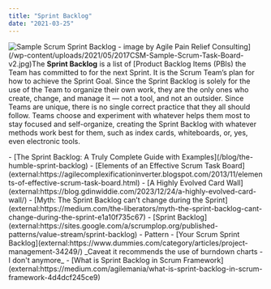 ```yaml
---
title: "Sprint Backlog"
date: "2021-03-25"
---
```


![Sample Scrum Sprint Backlog - image by Agile Pain Relief Consulting](src/content/glossary/sprint-backlog/images/2017CSM-Sample-Scrum-Task-Board-v2-262x300.jpg)](/wp-content/uploads/2021/05/2017CSM-Sample-Scrum-Task-Board-v2.jpg)The **Sprint Backlog** is a list of [Product Backlog Items (PBIs) the Team has committed to for the next Sprint. It is the Scrum Team’s plan for how to achieve the Sprint Goal. Since the Sprint Backlog is solely for the use of the Team to organize their own work, they are the only ones who create, change, and manage it — not a tool, and not an outsider. Since Teams are unique, there is no single correct practice that they all should follow. Teams choose and experiment with whatever helps them most to stay focused and self-organize, creating the Sprint Backlog with whatever methods work best for them, such as index cards, whiteboards, or, yes, even electronic tools.

<LinkList heading = "Agile Pain Relief Blog Entries">
- [The Sprint Backlog: A Truly Complete Guide with Examples](/blog/the-humble-sprint-backlog)
</LinkList>

<HighlightBox heading="Resource Links" variant="resourceLinks">
- [Elements of an Effective Scrum Task Board](external:https://agilecomplexificationinverter.blogspot.com/2013/11/elements-of-effective-scrum-task-board.html)
- [A Highly Evolved Card Wall](external:https://blog.gdinwiddie.com/2023/12/24/a-highly-evolved-card-wall/)
- [Myth: The Sprint Backlog can’t change during the Sprint](external:https://medium.com/the-liberators/myth-the-sprint-backlog-cant-change-during-the-sprint-e1a10f735c67)
- [Sprint Backlog](external:https://sites.google.com/a/scrumplop.org/published-patterns/value-stream/sprint-backlog) - Pattern
- [Your Scrum Sprint Backlog](external:https://www.dummies.com/category/articles/project-management-34249/) _Caveat it recommends the use of burndown charts - I don't anymore_
- [What is Sprint Backlog in Scrum Framework](external:https://medium.com/agilemania/what-is-sprint-backlog-in-scrum-framework-4d4dcf245ce9)
</HighlightBox>
